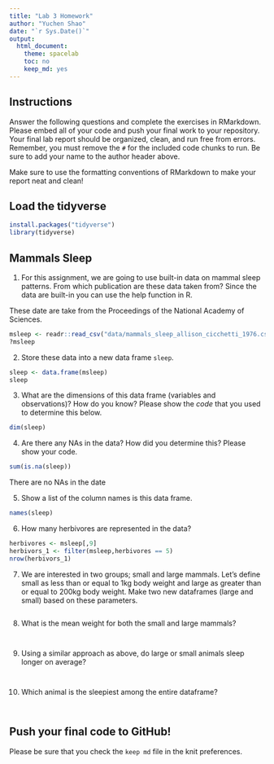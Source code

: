 ```yaml
---
title: "Lab 3 Homework"
author: "Yuchen Shao"
date: "`r Sys.Date()`"
output:
  html_document:
    theme: spacelab
    toc: no
    keep_md: yes
---
```


## Instructions
Answer the following questions and complete the exercises in RMarkdown. Please embed all of your code and push your final work to your repository. Your final lab report should be organized, clean, and run free from errors. Remember, you must remove the `#` for the included code chunks to run. Be sure to add your name to the author header above.  

Make sure to use the formatting conventions of RMarkdown to make your report neat and clean!  

## Load the tidyverse
```r
install.packages("tidyverse")
library(tidyverse)

```

## Mammals Sleep
1. For this assignment, we are going to use built-in data on mammal sleep patterns. From which publication are these data taken from? Since the data are built-in you can use the help function in R.

These date are take from the Proceedings of the National Academy of Sciences.
```r
msleep <- readr::read_csv("data/mammals_sleep_allison_cicchetti_1976.csv")
?msleep
```

2. Store these data into a new data frame `sleep`.
```r
sleep <- data.frame(msleep)
sleep
```

3. What are the dimensions of this data frame (variables and observations)? How do you know? Please show the *code* that you used to determine this below.  
```r
dim(sleep)
```

4. Are there any NAs in the data? How did you determine this? Please show your code.  
```r
sum(is.na(sleep))
```
There are no NAs in the date

5. Show a list of the column names is this data frame.
```r
names(sleep)
```

6. How many herbivores are represented in the data?  
```r
herbivores <- msleep[,9]
herbivors_1 <- filter(msleep,herbivores == 5)
nrow(herbivors_1)
```

7. We are interested in two groups; small and large mammals. Let's define small as less than or equal to 1kg body weight and large as greater than or equal to 200kg body weight. Make two new dataframes (large and small) based on these parameters.
```r

```

8. What is the mean weight for both the small and large mammals?
```r

```

```r

```

9. Using a similar approach as above, do large or small animals sleep longer on average?  
```r

```

```r

```

10. Which animal is the sleepiest among the entire dataframe?
```r

```

```r

```

## Push your final code to GitHub!
Please be sure that you check the `keep md` file in the knit preferences.   